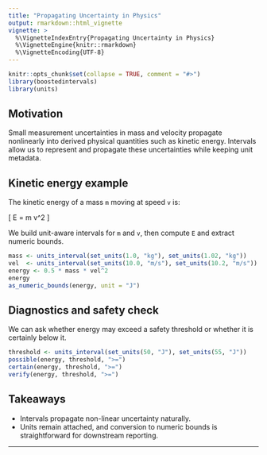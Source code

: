 ```yaml
---
title: "Propagating Uncertainty in Physics"
output: rmarkdown::html_vignette
vignette: >
  %\VignetteIndexEntry{Propagating Uncertainty in Physics}
  %\VignetteEngine{knitr::rmarkdown}
  %\VignetteEncoding{UTF-8}
---
```


```r
knitr::opts_chunk$set(collapse = TRUE, comment = "#>")
library(boostedintervals)
library(units)
```

## Motivation

Small measurement uncertainties in mass and velocity propagate nonlinearly
into derived physical quantities such as kinetic energy. Intervals allow us to
represent and propagate these uncertainties while keeping unit metadata.

## Kinetic energy example

The kinetic energy of a mass `m` moving at speed `v` is:

\[ E = \tfrac{1}{2} m v^2 \]

We build unit-aware intervals for `m` and `v`, then compute `E` and extract
numeric bounds.

```r
mass <- units_interval(set_units(1.0, "kg"), set_units(1.02, "kg"))
vel  <- units_interval(set_units(10.0, "m/s"), set_units(10.2, "m/s"))
energy <- 0.5 * mass * vel^2
energy
as_numeric_bounds(energy, unit = "J")
```

## Diagnostics and safety check

We can ask whether energy may exceed a safety threshold or whether it is
certainly below it.

```r
threshold <- units_interval(set_units(50, "J"), set_units(55, "J"))
possible(energy, threshold, ">=")
certain(energy, threshold, ">=")
verify(energy, threshold, ">=")
```

## Takeaways

- Intervals propagate non-linear uncertainty naturally.
- Units remain attached, and conversion to numeric bounds is straightforward
  for downstream reporting.

---


